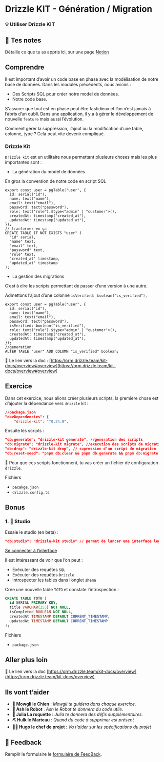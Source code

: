 # Drizzle KIT - Génération / Migration

### 💡 Utiliser Drizzle KIT

## 📝 Tes notes

Détaille ce que tu as appris ici, sur une page [Notion](https://go.mikecodeur.com/course-notes-template)

## Comprendre

Il est important d’avoir un code base en phase avec la modélisation de notre base de données. Dans les modules précédents, nous avions :

- Des Scripts SQL pour créer notre model de données.
- Notre code base.

S'assurer que tout est en phase peut être fastidieux et l’on n’est jamais à l’abris d’un oubli. Dans une application, il y a à gérer le développement de nouvelle `feature` mais aussi l’évolution.

Comment gérer la suppression, l’ajout ou la modification d’une table, colonne, type ? Cela peut vite devenir compliqué.

### Drizzle Kit

`Drizzle kit` est un utilitaire nous permettant plusieurs choses mais les plus importantes sont :

- La génération du model de données

En gros la conversion de notre code en script SQL

```tsx
export const user = pgTable("user", {
  id: serial("id"),
  name: text("name"),
  email: text("email"),
  password: text("password"),
  role: text("role").$type<"admin" | "customer">(),
  createdAt: timestamp("created_at"),
  updatedAt: timestamp("updated_at"),
});
// tranformer en ça
CREATE TABLE IF NOT EXISTS "user" (
  "id" serial,
  "name" text,
  "email" text,
  "password" text,
  "role" text,
  "created_at" timestamp,
  "updated_at" timestamp
);
```

- La gestion des migrations

C’est à dire les scripts permettant de passer d’une version à une autre.

Admettons l’ajout d’une colonne `isVerified: boolean("is_verified"),`

```tsx
export const user = pgTable("user", {
  id: serial("id"),
  name: text("name"),
  email: text("email"),
  password: text("password"),
  isVerified: boolean("is_verified"),
  role: text("role").$type<"admin" | "customer">(),
  createdAt: timestamp("created_at"),
  updatedAt: timestamp("updated_at"),
});
//generation
ALTER TABLE "user" ADD COLUMN "is_verified" boolean;
```

📑 Le lien vers la doc : [https://orm.drizzle.team/kit-docs/overview#overview](https://orm.drizzle.team/kit-docs/overview#overview)

## Exercice

Dans cet exercice, nous allons créer plusieurs scripts, la première chose est d’ajouter la dépendance vers `drizzle` kit :

```json
//package.json
"devDependencies": {
    "drizzle-kit": "^0.24.0",
```

Ensuite les scripts :

```json
"db:generate": "drizzle-kit generate", //generation des scripts
"db:migrate": "drizzle-kit migrate", //execution des scripts de migration
"db:drop": "drizzle-kit drop", // supression d'un script de migration
"db:reset-seed": "pnpm db:clear && pnpm db:generate && pnpm db:migrate && pnpm db:seed" // Tout renegenerer
```

**🐶** Pour que ces scripts fonctionnent, tu vas créer un fichier de configuration `drizzle`.

Fichiers

- `pacakge.json`
- `drizzle.config.ts`

## Bonus

### 1. 🚀 Studio

Essaie le studio (en beta) :

```json
"db:studio": "drizzle-kit studio" // permet de lancer une interface legere
```

[Se connecter à l’interface](https://local.drizzle.studio/)

Il est intéressant de voir que l’on peut :

- Exécuter des requêtes `SQL`
- Exécuter des requêtes `Drizzle`
- Introspecter les tables dans l’onglet `shema`

Crée une nouvelle table `TOTO` et constate l’introspection :

```sql
CREATE TABLE TOTO (
  id SERIAL PRIMARY KEY,
  title VARCHAR(255) NOT NULL,
  isCompleted BOOLEAN NOT NULL,
  createdAt TIMESTAMP DEFAULT CURRENT_TIMESTAMP,
  updatedAt TIMESTAMP DEFAULT CURRENT_TIMESTAMP
);
```

Fichiers

- `package.json`

## Aller plus loin

📑 Le lien vers la doc [https://orm.drizzle.team/kit-docs/overview](https://orm.drizzle.team/kit-docs/overview)

## Ils vont t’aider

- **🐶 Mowgli le Chien** : _Mowgli te guidera dans chaque exercice._
- **🤖 Ash le Robot** : _Ash le Robot te donnera du code utile._
- **🚀 Julia La roquette** : _Julia te donnera des défis supplémentaires._
- **⛏️ Hulk le Marteau** : _Quand du code à supprimer est présent_
- **👨‍✈️ Hugo le chef de projet** : _Va t'aider sur les spécifications du projet_

## 🐜 Feedback

Remplir le formulaire le [formulaire de FeedBack](https://go.mikecodeur.com/cours-next-avis?entry.1912869708=Next%20PRO&entry.1430994900=06.Data%20Modeling&entry.533578441=05%20Drizzle%20Kit).
